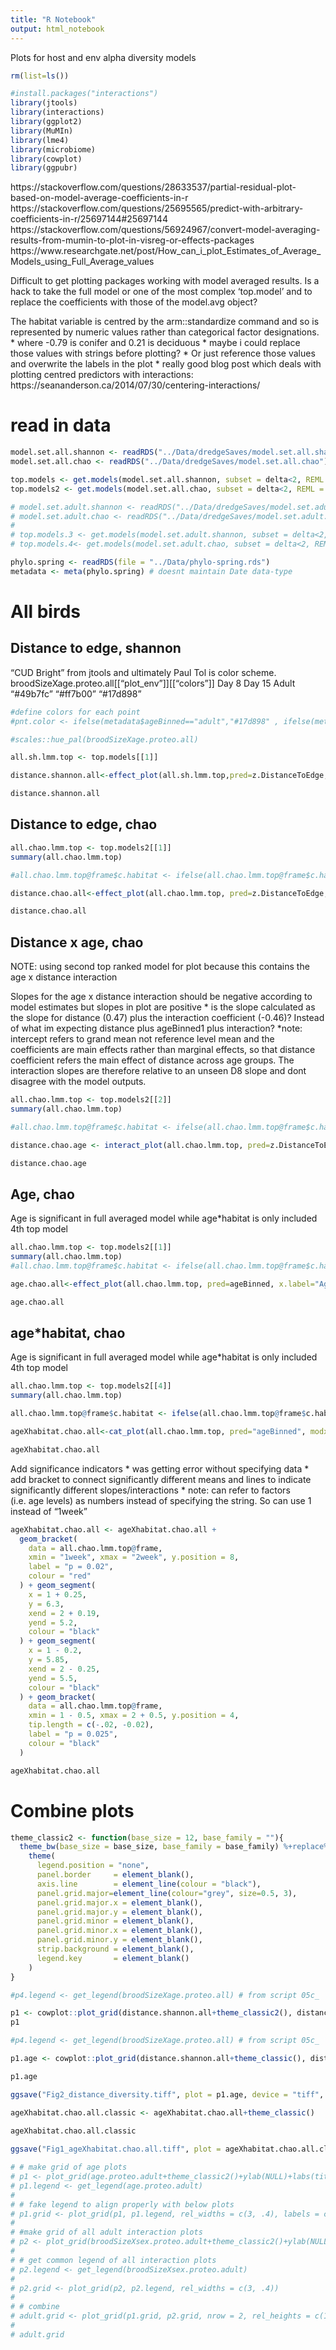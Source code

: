 ```yaml
---
title: "R Notebook"
output: html_notebook
---
```


Plots for host and env alpha diversity models

```r
rm(list=ls())
```

```r
#install.packages("interactions")
library(jtools)
library(interactions)
library(ggplot2)
library(MuMIn)
library(lme4)
library(microbiome)
library(cowplot)
library(ggpubr)

```

https://stackoverflow.com/questions/28633537/partial-residual-plot-based-on-model-average-coefficients-in-r
https://stackoverflow.com/questions/25695565/predict-with-arbitrary-coefficients-in-r/25697144#25697144
https://stackoverflow.com/questions/56924967/convert-model-averaging-results-from-mumin-to-plot-in-visreg-or-effects-packages
https://www.researchgate.net/post/How_can_i_plot_Estimates_of_Average_Models_using_Full_Average_values


Difficult to get plotting packages working with model averaged results. Is a hack to take the full model or one of the most complex 'top.model' and to replace the coefficients with those of the model.avg object? 

The habitat variable is centred by the arm::standardize command and so is represented by numeric values rather than categorical factor designations. 
* where -0.79 is conifer and 0.21 is deciduous
* maybe i could replace those values with strings before plotting?
* Or just reference those values and overwrite the labels in the plot
* really good blog post which deals with plotting centred predictors with interactions: https://seananderson.ca/2014/07/30/centering-interactions/

###########################################################################################################################################
###########################################################################################################################################
###########################################################################################################################################
# read in data
```r
model.set.all.shannon <- readRDS("../Data/dredgeSaves/model.set.all.shannon")
model.set.all.chao <- readRDS("../Data/dredgeSaves/model.set.all.chao")

top.models <- get.models(model.set.all.shannon, subset = delta<2, REML = TRUE)
top.models2 <- get.models(model.set.all.chao, subset = delta<2, REML = TRUE)

# model.set.adult.shannon <- readRDS("../Data/dredgeSaves/model.set.adult.shannon")
# model.set.adult.chao <- readRDS("../Data/dredgeSaves/model.set.adult.chao")
# 
# top.models.3 <- get.models(model.set.adult.shannon, subset = delta<2, REML = TRUE)
# top.models.4<- get.models(model.set.adult.chao, subset = delta<2, REML = TRUE)
```

```r
phylo.spring <- readRDS(file = "../Data/phylo-spring.rds")
metadata <- meta(phylo.spring) # doesnt maintain Date data-type
```

# All birds
## Distance to edge, shannon

"CUD Bright" from jtools and ultimately Paul Tol is color scheme.
broodSizeXage.proteo.all[["plot_env"]][["colors"]]
   Day 8    Day 15     Adult 
"#49b7fc" "#ff7b00" "#17d898" 
```r
#define colors for each point
#pnt.color <- ifelse(metadata$ageBinned=="adult","#17d898" , ifelse(metadata$ageBinned=="2week","#ff7b00" ,"#49b7fc"))

#scales::hue_pal(broodSizeXage.proteo.all)
```

```r
all.sh.lmm.top <- top.models[[1]]

distance.shannon.all<-effect_plot(all.sh.lmm.top,pred=z.DistanceToEdge,x.label="Distance to edge", y.label="log(Shannon)", interval =TRUE, int.type = "confidence", partial.residuals = TRUE, data = all.sh.lmm.top@frame) #point.color = pnt.color,

distance.shannon.all
```

## Distance to edge, chao
```r
all.chao.lmm.top <- top.models2[[1]]
summary(all.chao.lmm.top)

#all.chao.lmm.top@frame$c.habitat <- ifelse(all.chao.lmm.top@frame$c.habitat<0, "conifer", "deciduous")

distance.chao.all<-effect_plot(all.chao.lmm.top, pred=z.DistanceToEdge, x.label="Distance to edge", y.label="log(Chao)", interval =TRUE, int.type = "confidence", partial.residuals = TRUE,  data = all.chao.lmm.top@frame) #point.color = pnt.color,

distance.chao.all
```
## Distance x age, chao
NOTE: using second top ranked model for plot because this contains the age x distance interaction

Slopes for the age x distance interaction should be negative according to model estimates but slopes in plot are positive
* is the slope calculated as the slope for distance (0.47) plus the interaction coefficient (-0.46)? Instead of what im expecting distance plus ageBinned1 plus interaction?
*note: intercept refers to grand mean not reference level mean and the coefficients are main effects rather than marginal effects, so that distance coefficient refers the main effect of distance across age groups. The interaction slopes are therefore relative to an unseen D8 slope and dont disagree with the model outputs.
```r
all.chao.lmm.top <- top.models2[[2]]
summary(all.chao.lmm.top)

#all.chao.lmm.top@frame$c.habitat <- ifelse(all.chao.lmm.top@frame$c.habitat<0, "conifer", "deciduous")

distance.chao.age <- interact_plot(all.chao.lmm.top, pred=z.DistanceToEdge, modx=ageBinned, x.label="Distance to edge", y.label="log(Chao)", interval =TRUE, int.type = "confidence", partial.residuals = TRUE, legend.main = "Age", modx.labels = c("Day 8", "Day 15", "Adult"), data = all.chao.lmm.top@frame) #point.color = pnt.color,

distance.chao.age
```

## Age, chao
Age is significant in full averaged model while age*habitat is only included 4th top model

```r
all.chao.lmm.top <- top.models2[[1]]
summary(all.chao.lmm.top)
#all.chao.lmm.top@frame$c.habitat <- ifelse(all.chao.lmm.top@frame$c.habitat<0, "conifer", "deciduous")

age.chao.all<-effect_plot(all.chao.lmm.top, pred=ageBinned, x.label="Age", y.label="log(Chao)", interval =TRUE, int.type = "confidence", partial.residuals = TRUE, data = all.chao.lmm.top@frame)

age.chao.all
```

## age*habitat, chao
Age is significant in full averaged model while age*habitat is only included 4th top model
```r
all.chao.lmm.top <- top.models2[[4]]
summary(all.chao.lmm.top)

all.chao.lmm.top@frame$c.habitat <- ifelse(all.chao.lmm.top@frame$c.habitat<0, "Conifer", "Deciduous")

ageXhabitat.chao.all<-cat_plot(all.chao.lmm.top, pred="ageBinned", modx="c.habitat", x.label="Age", y.label="log(Chao)", legend.main = "Habitat", pred.labels = c("Day 8", "Day 15", "Adult"), interval =TRUE, int.type = "confidence", partial.residuals = TRUE, jitter = 0.4, point.alpha = 0.3, data = all.chao.lmm.top@frame)

ageXhabitat.chao.all
```

Add significance indicators
* was getting error without specifying data
* add bracket to connect significantly different means and lines to indicate significantly different slopes/interactions
* note: can refer to factors (i.e. age levels) as numbers instead of specifying the string. So can use 1 instead of "1week"
```r
ageXhabitat.chao.all <- ageXhabitat.chao.all +
  geom_bracket(
    data = all.chao.lmm.top@frame,
    xmin = "1week", xmax = "2week", y.position = 8,
    label = "p = 0.02",
    colour = "red"
  ) + geom_segment(
    x = 1 + 0.25,
    y = 6.3,
    xend = 2 + 0.19,
    yend = 5.2,
    colour = "black"
  ) + geom_segment(
    x = 1 - 0.2,
    y = 5.85,
    xend = 2 - 0.25,
    yend = 5.5,
    colour = "black"
  ) + geom_bracket(
    data = all.chao.lmm.top@frame,
    xmin = 1 - 0.5, xmax = 2 + 0.5, y.position = 4,
    tip.length = c(-.02, -0.02),
    label = "p = 0.025",
    colour = "black"
  )

ageXhabitat.chao.all
```


# Combine plots

```r
theme_classic2 <- function(base_size = 12, base_family = ""){
  theme_bw(base_size = base_size, base_family = base_family) %+replace%
    theme(
      legend.position = "none",
      panel.border     = element_blank(),
      axis.line        = element_line(colour = "black"),
      panel.grid.major=element_line(colour="grey", size=0.5, 3),
      panel.grid.major.x = element_blank(),
      panel.grid.major.y = element_blank(),
      panel.grid.minor = element_blank(),
      panel.grid.minor.x = element_blank(),
      panel.grid.minor.y = element_blank(),
      strip.background = element_blank(),
      legend.key       = element_blank()
    )
}
```

```r
#p4.legend <- get_legend(broodSizeXage.proteo.all) # from script 05c_

p1 <- cowplot::plot_grid(distance.shannon.all+theme_classic2(), distance.chao.all+theme_classic2(), nrow = 1,rel_widths = c(1,1,0.4)) #p4.legend
p1
```
```r
#p4.legend <- get_legend(broodSizeXage.proteo.all) # from script 05c_

p1.age <- cowplot::plot_grid(distance.shannon.all+theme_classic(), distance.chao.age+theme_classic(), nrow = 1,rel_widths = c(1,1.3,0.4), labels = c("A", "B")) #p4.legend

p1.age

ggsave("Fig2_distance_diversity.tiff", plot = p1.age, device = "tiff", path = "../R_figures", width = 17.5, height = 10, units = "cm", dpi = 300)
```


```r
ageXhabitat.chao.all.classic <- ageXhabitat.chao.all+theme_classic()

ageXhabitat.chao.all.classic
 
ggsave("Fig1_ageXhabitat.chao.all.tiff", plot = ageXhabitat.chao.all.classic, device = "tiff", path = "../R_figures", width = 15, height = 10, units = "cm", dpi = 300)
```

```r
# # make grid of age plots
# p1 <- plot_grid(age.proteo.adult+theme_classic2()+ylab(NULL)+labs(title="Proteobacteria"), age.firmic.adult+theme_classic2()+ylab(NULL)+labs(title="Firmicutes")) 
# p1.legend <- get_legend(age.proteo.adult)
# 
# # fake legend to align properly with below plots
# p1.grid <- plot_grid(p1, p1.legend, rel_widths = c(3, .4), labels = c("A", "B", "") )
# 
# #make grid of all adult interaction plots
# p2 <- plot_grid(broodSizeXsex.proteo.adult+theme_classic2()+ylab(NULL), broodSizeXsex.firmic.adult+theme_classic2()+ylab(NULL), distanceXsex.proteo.adult+theme_classic2()+ylab(NULL), distanceXsex.firmic.adult+theme_classic2()+ylab(NULL), ncol = 2, labels = c("C", "D", "E", "F"), label_x = 0, label_y = 1.1)
# 
# # get common legend of all interaction plots
# p2.legend <- get_legend(broodSizeXsex.proteo.adult)
# 
# p2.grid <- plot_grid(p2, p2.legend, rel_widths = c(3, .4))
# 
# # combine
# adult.grid <- plot_grid(p1.grid, p2.grid, nrow = 2, rel_heights = c(1,2))
# 
# adult.grid
```
